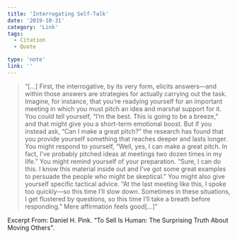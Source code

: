 ```yaml
---
title: 'Interrogating Self-Talk'
date: '2019-10-31'
category: 'Link'
tags:
  - Citation
  - Quote

type: 'note'
link: ''
---
```


> “[…] First, the interrogative, by its very form, elicits answers—and within those answers are strategies for actually carrying out the task. Imagine, for instance, that you’re readying yourself for an important meeting in which you must pitch an idea and marshal support for it. You could tell yourself, “I’m the best. This is going to be a breeze,” and that might give you a short-term emotional boost. But if you instead ask, “Can I make a great pitch?” the research has found that you provide yourself something that reaches deeper and lasts longer. You might respond to yourself, “Well, yes, I can make a great pitch. In fact, I’ve probably pitched ideas at meetings two dozen times in my life.” You might remind yourself of your preparation. “Sure, I can do this. I know this material inside out and I’ve got some great examples to persuade the people who might be skeptical.” You might also give yourself specific tactical advice. “At the last meeting like this, I spoke too quickly—so this time I’ll slow down. Sometimes in these situations, I get flustered by questions, so this time I’ll take a breath before responding.” Mere affirmation feels good[…]”

Excerpt From: Daniel H. Pink. “To Sell Is Human: The Surprising Truth About Moving Others”.